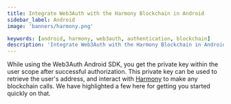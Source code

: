 ```yaml
---
title: Integrate Web3Auth with the Harmony Blockchain in Android
sidebar_label: Android
image: 'banners/harmony.png'

keywords: [android, harmony, web3auth, authentication, blockchain]
description: 'Integrate Web3Auth with the Harmony Blockchain in Android | Documentation - Web3Auth'
---
```



<SEO
  title="Integrate Web3Auth with the Harmony Blockchain in Android"
  description="Integrate Web3Auth with the Harmony Blockchain in Android | Documentation - Web3Auth"
  image="https://web3auth.io/docs/banners/harmony.png"
  slug="/embedded-wallets/connect-blockchain/evm/harmony/android"
/>

While using the Web3Auth Android SDK, you get the private key within the user scope after successful authorization. This private key can be used to retrieve the user's address, and interact with [Harmony](https://www.harmony.one/) to make any blockchain calls. We have highlighted a few here for getting you started quickly on that.

<EVMInteraction />
